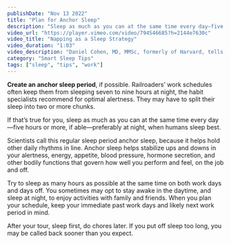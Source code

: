 ```yaml
---
publishDate: "Nov 13 2022"
title: "Plan for Anchor Sleep"
description: "Sleep as much as you can at the same time every day—five hours or more, if able—preferably at night, when humans sleep best"
video_url: "https://player.vimeo.com/video/794546685?h=2144e7630c"
video_title: "Napping as a Sleep Strategy"
video_duration: "1:03"
video_description: "Daniel Cohen, MD, MMSc, formerly of Harvard, tells how to make naps part of your sleep plans."
category: "Smart Sleep Tips"
tags: ["sleep", "tips", "work"]
---
```


**Create an anchor sleep period**, if possible. Railroaders’ work schedules often keep them from sleeping seven to nine hours at night, the habit specialists recommend for optimal alertness. They may have to split their sleep into two or more chunks.

If that’s true for you, sleep as much as you can at the same time every day—five hours or more, if able—preferably at night, when humans sleep best.

Scientists call this regular sleep period anchor sleep, because it helps hold other daily rhythms in line. Anchor sleep helps stabilize ups and downs in your alertness, energy, appetite, blood pressure, hormone secretion, and other bodily functions that govern how well you perform and feel, on the job and off.

Try to sleep as many hours as possible at the same time on both work days and days off. You sometimes may opt to stay awake in the daytime, and sleep at night, to enjoy activities with family and friends. When you plan your schedule, keep your immediate past work days and likely next work period in mind.

After your tour, sleep first, do chores later. If you put off sleep too long, you may be called back sooner than you expect.